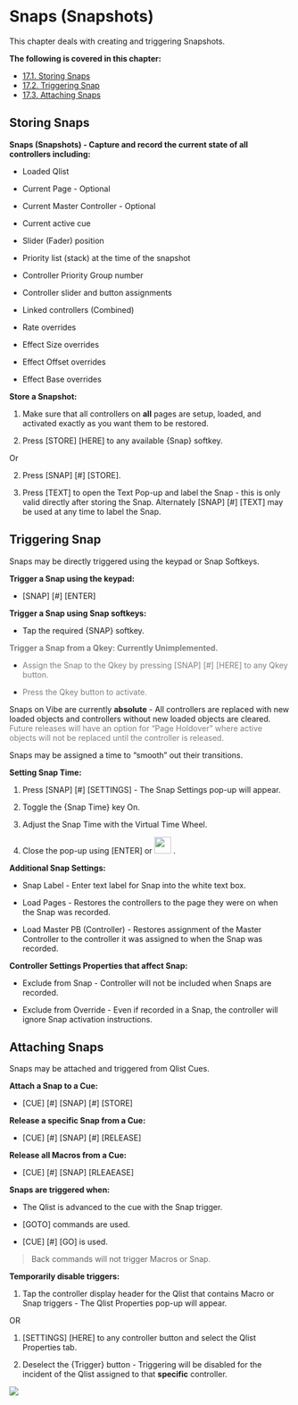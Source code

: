 
# Snaps (Snapshots)

This chapter deals with creating and triggering Snapshots.

**The following is covered in this chapter:**

- [17.1. Storing Snaps](https://vibemanual.compulite.com/snaps-snapshots.html#storing-snaps)
- [17.2. Triggering Snap](https://vibemanual.compulite.com/snaps-snapshots.html#triggering-snap)
- [17.3. Attaching Snaps](https://vibemanual.compulite.com/snaps-snapshots.html#attaching-snaps)


## Storing Snaps



**Snaps (Snapshots) - Capture and record the current state of all controllers including:**

-   Loaded Qlist
    
-   Current Page - Optional
    
-   Current Master Controller - Optional
    
-   Current active cue
    
-   Slider (Fader) position
    
-   Priority list (stack) at the time of the snapshot
    
-   Controller Priority Group number
    
-   Controller slider and button assignments
    
-   Linked controllers (Combined)
    
-   Rate overrides
    
-   Effect Size overrides
    
-   Effect Offset overrides
    
-   Effect Base overrides
    

**Store a Snapshot:**

1. Make sure that all controllers on **all** pages are setup, loaded, and activated exactly as you want them to be restored.
    
2.  Press [STORE] [HERE] to any available {Snap} softkey. 

Or
    
2. Press [SNAP] [#] [STORE].
    
3.  Press [TEXT] to open the Text Pop-up and label the Snap - this is only valid directly after storing the Snap. Alternately [SNAP] [#] [TEXT] may be used at any time to label the Snap.



## Triggering Snap




Snaps may be directly triggered using the keypad or Snap Softkeys.

**Trigger a Snap using the keypad:**

-   [SNAP] [#] [ENTER]
    

**Trigger a Snap using Snap softkeys:**

-   Tap the required {SNAP} softkey.
    

 <span style="color:Gray">**Trigger a Snap from a Qkey: Currently Unimplemented.**</span> 

-    <span style="color:Gray">Assign the Snap to the Qkey by pressing [SNAP] [#] [HERE] to any Qkey button.</span>
    
-   <span style="color:Gray">Press the Qkey button to activate. </span>
    

Snaps on Vibe are currently **absolute** - All controllers are replaced with new loaded objects and controllers without new loaded objects are cleared. <span style="color:Gray">Future releases will have an option for "Page Holdover" where active objects will not be replaced until the controller is released.</span>

Snaps may be assigned a time to "smooth" out their transitions.

**Setting Snap Time:**

1.  Press [SNAP] [#] [SETTINGS] - The Snap Settings pop-up will appear.
    
2.  Toggle the {Snap Time} key On.
    
3.  Adjust the Snap Time with the Virtual Time Wheel.
    
4.  Close the pop-up using [ENTER] or [<img src="https://files.gitbook.com/v0/b/gitbook-x-prod.appspot.com/o/spaces%2F3kS90tLsADGm1ocbe7q9%2Fuploads%2F6EE8U1Wvt91iKCQ8V0Na%2Fimage.png?alt=media&token=896910e2-8a35-4b58-b0fe-3602ba6f5411.png" width="30"/>](image.png) .


**Additional Snap Settings:**

-   Snap Label - Enter text label for Snap into the white text box.
    
-   Load Pages - Restores the controllers to the page they were on when the Snap was recorded.
    
-   Load Master PB (Controller) - Restores assignment of the Master Controller to the controller it was assigned to when the Snap was recorded.
    

**Controller Settings Properties that affect Snap:**

-   Exclude from Snap - Controller will not be included when Snaps are recorded.
    
-   Exclude from Override - Even if recorded in a Snap, the controller will ignore Snap activation instructions.


## Attaching Snaps

Snaps may be attached and triggered from Qlist Cues.

**Attach a Snap to a Cue:**

-   [CUE] [#] [SNAP] [#] [STORE]
    

**Release a specific Snap from a Cue:**

-   [CUE] [#] [SNAP] [#] [RELEASE]
    

**Release all Macros from a Cue:**

-   [CUE] [#] [SNAP] [RLEAEASE]
    

**Snaps are triggered when:**

-   The Qlist is advanced to the cue with the Snap trigger.
    
-   [GOTO] commands are used.
    
-   [CUE] [#] [GO] is used.
    

>Back commands will not trigger Macros or Snap.

**Temporarily disable triggers:**

1.  Tap the controller display header for the Qlist that contains Macro or Snap triggers - The Qlist Properties pop-up will appear. 

OR
    
1.  [SETTINGS] [HERE] to any controller button and select the Qlist Properties tab.
    
2.   Deselect the {Trigger} button - Triggering will be disabled for the incident of the Qlist assigned to that **specific** controller.


![](https://files.gitbook.com/v0/b/gitbook-x-prod.appspot.com/o/spaces%2F3kS90tLsADGm1ocbe7q9%2Fuploads%2Fd35SScD9jx2IIxZBd7cE%2F173..webp?alt=media&token=eaf131f2-2835-4b49-bdfd-7332d407d98f)


